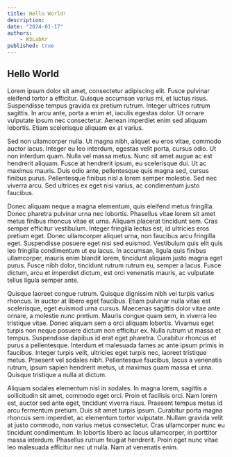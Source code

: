 ```yaml
---
title: Hello World!
description:
date: "2024-01-17"
authors:
    - W3LabKr
published: true
---
```


## Hello World

Lorem ipsum dolor sit amet, consectetur adipiscing elit. Fusce pulvinar eleifend tortor a efficitur. Quisque accumsan varius mi, et luctus risus. Suspendisse tempus gravida ex pretium rutrum. Integer ultrices rutrum sagittis. In arcu ante, porta a enim et, iaculis egestas dolor. Ut ornare vulputate ipsum nec consectetur. Aenean imperdiet enim sed aliquam lobortis. Etiam scelerisque aliquam ex at varius.

Sed non ullamcorper nulla. Ut magna nibh, aliquet eu eros vitae, commodo auctor lacus. Integer eu leo interdum, egestas velit porta, cursus odio. Ut non interdum quam. Nulla vel massa metus. Nunc sit amet augue ac est hendrerit aliquam. Fusce at hendrerit ipsum, eu scelerisque dui. Ut ac maximus mauris. Duis odio ante, pellentesque quis magna sed, cursus finibus purus. Pellentesque finibus nisl a lorem semper molestie. Sed nec viverra arcu. Sed ultrices ex eget nisi varius, ac condimentum justo faucibus.

Donec aliquam neque a magna elementum, quis eleifend metus fringilla. Donec pharetra pulvinar urna nec lobortis. Phasellus vitae lorem sit amet metus finibus rhoncus vitae et urna. Aliquam placerat tincidunt sem. Cras semper efficitur vestibulum. Integer fringilla lectus est, id ultricies eros pretium eget. Donec ullamcorper aliquet urna, non faucibus arcu fringilla eget. Suspendisse posuere eget nisi sed euismod. Vestibulum quis elit quis leo fringilla condimentum ut eu lacus. In accumsan, ligula quis finibus ullamcorper, mauris enim blandit lorem, tincidunt aliquam justo magna eget purus. Fusce nibh dolor, tincidunt rutrum rutrum eu, semper a lacus. Fusce dictum, arcu et imperdiet dictum, est orci venenatis mauris, ac vulputate tellus ligula semper ante.

Quisque laoreet congue rutrum. Quisque dignissim nibh vel turpis varius rhoncus. In auctor at libero eget faucibus. Etiam pulvinar nulla vitae est scelerisque, eget euismod urna cursus. Maecenas sagittis dolor vitae ante ornare, a molestie nunc pretium. Mauris congue quam sem, in viverra leo tristique vitae. Donec aliquam sem a orci aliquam lobortis. Vivamus eget turpis non neque posuere dictum non efficitur ex. Nulla rutrum ut massa et tempus. Suspendisse dapibus id erat eget pharetra. Curabitur rhoncus et purus a pellentesque. Interdum et malesuada fames ac ante ipsum primis in faucibus. Integer turpis velit, ultricies eget turpis nec, laoreet tristique metus. Praesent vel sodales nibh. Pellentesque faucibus, lacus a venenatis rutrum, ipsum sapien hendrerit metus, ut maximus quam massa et urna. Quisque tristique a nulla at dictum.

Aliquam sodales elementum nisl in sodales. In magna lorem, sagittis a sollicitudin sit amet, commodo eget orci. Proin et facilisis orci. Nam lorem est, auctor sed ante eget, tincidunt viverra risus. Praesent tempus metus id arcu fermentum pretium. Duis sit amet turpis ipsum. Curabitur porta magna rhoncus sem imperdiet, ac elementum tortor vulputate. Nullam gravida velit at justo commodo, non varius metus consectetur. Cras ullamcorper nunc eu tincidunt condimentum. In lobortis libero ac lacus ullamcorper, in porttitor massa interdum. Phasellus rutrum feugiat hendrerit. Proin eget nunc vitae leo malesuada efficitur nec ut nulla. Nam at venenatis enim.
